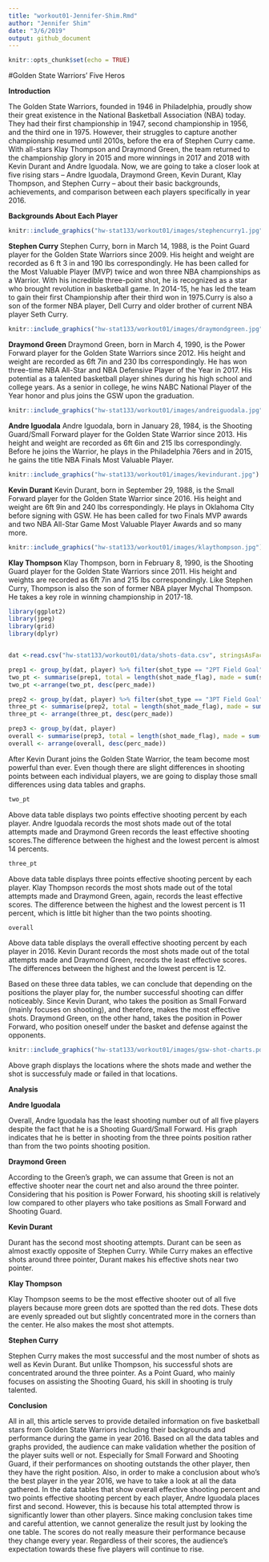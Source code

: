 ```yaml
---
title: "workout01-Jennifer-Shim.Rmd"
author: "Jennifer Shim"
date: "3/6/2019"
output: github_document
---
```

```r
knitr::opts_chunk$set(echo = TRUE)
```
#Golden State Warriors' Five Heros

**Introduction**

The Golden State Warriors, founded in 1946 in Philadelphia, proudly show their great existence in the National Basketball Association (NBA) today. They had their first championship in 1947, second championship in 1956, and the third one in 1975. However, their struggles to capture another championship resumed until 2010s, before the era of Stephen Curry came. With all-stars Klay Thompson and Draymond Green, the team returned to the championship glory in 2015 and more winnings in 2017 and 2018 with Kevin Durant and Andre Iguodala. Now, we are going to take a closer look at five rising stars -- Andre Iguodala, Draymond Green, Kevin Durant, Klay Thompson, and Stephen Curry -- about their basic backgrounds, achievements, and comparison between each players specifically in year 2016. 


**Backgrounds About Each Player**

```r
knitr::include_graphics("hw-stat133/workout01/images/stephencurry1.jpg")
```
**Stephen Curry**
Stephen Curry, born in March 14, 1988, is the Point Guard player for the Golden State Warriors since 2009. His height and weight are recorded as 6 ft 3 in and 190 lbs correspondingly. He has been called for the Most Valuable Player (MVP) twice and won three NBA championships as a Warrior. With his incredible three-point shot, he is recognized as a star who brought revolution in basketball game. In 2014-15, he has led the team to gain their first Championship after their third won in 1975.Curry is also a son of the former NBA player, Dell Curry and older brother of current NBA player Seth Curry. 

```r
knitr::include_graphics("hw-stat133/workout01/images/draymondgreen.jpg")
```

**Draymond Green**
Draymond Green, born in March 4, 1990, is the Power Forward player for the Golden State Warriors since 2012. His height and weight are recorded as 6ft 7in and 230 lbs correspondingly. He has won three-time NBA All-Star and NBA Defensive Player of the Year in 2017. His potential as a talented basketball player shines during his high school and college years. As a senior in college, he wins NABC National Player of the Year honor and plus joins the GSW upon the graduation.

```r
knitr::include_graphics("hw-stat133/workout01/images/andreiguodala.jpg")
```
**Andre Iguodala**
Andre Iguodala, born in January 28, 1984, is the Shooting Guard/Small Forward player for the Golden State Warrior since 2013. His height and weight are recorded as 6ft 6in and 215 lbs correspondingly. Before he joins the Warrior, he plays in the Philadelphia 76ers and in  2015, he gains the title  NBA Finals Most Valuable Player. 

```r
knitr::include_graphics("hw-stat133/workout01/images/kevindurant.jpg")
```
**Kevin Durant**
Kevin Durant, born in September 29, 1988, is the Small Forward player for the Golden State Warrior since 2016. His height and weight are 6ft 9in and 240 lbs correspondingly. He plays in Oklahoma CIty before signing with GSW. He has been called for two Finals MVP awards and two NBA  All-Star Game Most Valuable Player Awards and so many more. 

```r
knitr::include_graphics("hw-stat133/workout01/images/klaythompson.jpg")
```

**Klay Thompson** 
Klay Thompson, born in February 8, 1990, is the Shooting Guard player for the Golden State Warriors since 2011. His height and weights are recorded as 6ft 7in and 215 lbs correspondingly. Like Stephen Curry, Thompson is also the son of former NBA player Mychal Thompson. He takes a key role in winning championship in 2017-18. 


```r

library(ggplot2)
library(jpeg)
library(grid)
library(dplyr)


dat <-read.csv("hw-stat133/workout01/data/shots-data.csv", stringsAsFactors = FALSE)

prep1 <- group_by(dat, player) %>% filter(shot_type == "2PT Field Goal")
two_pt <- summarise(prep1, total = length(shot_made_flag), made = sum(shot_made_flag == "shot_yes"), perc_made = (made / total))
two_pt <-arrange(two_pt, desc(perc_made))

prep2 <- group_by(dat, player) %>% filter(shot_type == "3PT Field Goal")
three_pt <- summarise(prep2, total = length(shot_made_flag), made = sum(shot_made_flag == "shot_yes"), perc_made = (made / total))
three_pt <- arrange(three_pt, desc(perc_made))

prep3 <- group_by(dat, player)
overall <- summarise(prep3, total = length(shot_made_flag), made = sum(shot_made_flag == "shot_yes"), perc_made = (made / total))
overall <- arrange(overall, desc(perc_made))
```
After Kevin Durant joins the Golden State Warrior, the team become most powerful than ever. Even though there are slight differences in shooting points between each individual players, we are going to display those small differences using data tables and graphs.
```r
two_pt
```
Above data table displays two points effective shooting percent by each player. Andre Iguodala records the most shots made out of the total attempts made and Draymond Green records the least effective shooting scores.The difference between the highest and the lowest percent is almost 14 percents.
```r
three_pt
```
Above data table displays three points effective shooting percent by each player. Klay Thompson records the most shots made out of the total attempts made and Draymond Green, again, records the least effective scores. The difference between the highest and the lowest percent is 11 percent, which is little bit higher than the two points shooting. 
```r
overall
```
Above data table displays the overall effective shooting percent by each player in 2016. Kevin Durant records the most shots made out of the total attempts made and Draymond Green, records the least effective scores. The differences between the highest and the lowest percent is 12.

Based on these three data tables, we can conclude that depending on the positions the player play for, the number successful shooting can differ noticeably. Since Kevin Durant, who takes the position as Small Forward (mainly focuses on shooting), and therefore, makes the most effective shots. Draymond Green, on the other hand, takes the position in Power Forward, who position oneself under the basket and defense against the opponents.

```r
knitr::include_graphics("hw-stat133/workout01/images/gsw-shot-charts.pdf")
```
Above graph displays the locations where the shots made and wether the shot is successfuly made or failed in that locations. 

**Analysis**

**Andre Iguodala**

Overall, Andre Iguodala has the least shooting number out of all five players despite the fact that he is a Shooting Guard/Small Forward.  His graph indicates that he is better in shooting from the three points position rather than from the two points shooting position. 

**Draymond Green**

According to the Green’s graph, we can assume that Green is not an effective shooter near the court net and also around the three pointer. Considering that his position is Power Forward, his shooting skill is relatively low compared to other players who take positions as Small Forward and Shooting Guard. 

**Kevin Durant**

Durant has the second most shooting attempts. Durant can be seen as almost exactly opposite of Stephen Curry. While Curry makes an effective shots around three pointer, Durant makes his effective shots near two pointer. 

**Klay Thompson** 

Klay Thompson seems to be the most effective shooter out of all five players because more green dots are spotted than the red dots. These dots are evenly spreaded out but slightly concentrated more in the corners than the center.  He also makes the most shot attempts. 

**Stephen Curry**

Stephen Curry makes the most successful and the most number of shots as well as Kevin Durant. But unlike Thompson,  his successful shots are concentrated around the three pointer. As a Point Guard, who mainly focuses on assisting the Shooting Guard, his skill in shooting is truly talented. 

**Conclusion**

All in all, this article serves to provide detailed information on five basketball stars from Golden State Warriors including their backgrounds and performance during the game in year 2016. Based on all the data tables and graphs provided, the audience can make validation whether the position of the player suits well or not. Especially for Small Forward and Shooting Guard, if their performances on shooting outstands the other player, then they have the right position. Also, in order to make a conclusion about who’s the best player in the year 2016, we have to take a look at all the data gathered. In the data tables that show overall effective shooting percent and two points effective shooting percent by each player, Andre Iguodala places first and second. However, this is because his total attempted throw is significantly lower than other players. Since making conclusion takes time and careful attention, we cannot generalize the result just by looking the one table. The scores do not really measure their performance because they change every year. Regardless of their scores, the audience's expectation towards these five players will continue to rise. 












